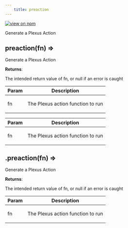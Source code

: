 ```yaml
--- 
	title: preaction 
--- 
```


[![view on npm](http://img.shields.io/npm/v/@plexusjs/core.svg)](https://www.npmjs.org/package/@plexusjs/core)

Generate a Plexus Action

<a name="preaction"></a>

## preaction(fn) ⇒
<p>Generate a Plexus Action</p>

**Returns**: <p>The intended return value of fn, or null if an error is caught</p>  

| Param | Description |
| --- | --- |
| fn | <p>The Plexus action function to run</p> |

| Param | Description                              |
| ----- | ---------------------------------------- |
| fn    | <p>The Plexus action function to run</p> |

<a name='Plugin+preaction'></a>

## .preaction(fn) ⇒

<p>Generate a Plexus Action</p>

**Returns**: <p>The intended return value of fn, or null if an error is caught</p>

| Param | Description                              |
| ----- | ---------------------------------------- |
| fn    | <p>The Plexus action function to run</p> |
